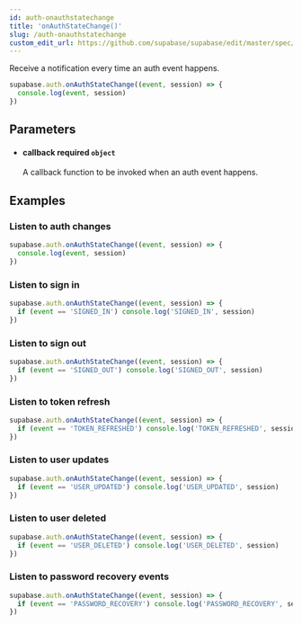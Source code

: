 ```yaml
---
id: auth-onauthstatechange
title: 'onAuthStateChange()'
slug: /auth-onauthstatechange
custom_edit_url: https://github.com/supabase/supabase/edit/master/spec/supabase_js_v2_legacy.yml
---
```



Receive a notification every time an auth event happens.

```js
supabase.auth.onAuthStateChange((event, session) => {
  console.log(event, session)
})
```

## Parameters

<ul className="method-list-group">
  
<li className="method-list-item">
  <h4 className="method-list-item-label">
    <span className="method-list-item-label-name">
      callback
    </span>
    <span className="method-list-item-label-badge required">
      required
    </span>
    <span className="method-list-item-validation">
      <code>object</code>
    </span>
  </h4>
  <div class="method-list-item-description">

A callback function to be invoked when an auth event happens.

  </div>
  
</li>

</ul>

## Examples

### Listen to auth changes

```js
supabase.auth.onAuthStateChange((event, session) => {
  console.log(event, session)
})
```

### Listen to sign in

```js
supabase.auth.onAuthStateChange((event, session) => {
  if (event == 'SIGNED_IN') console.log('SIGNED_IN', session)
})
```

### Listen to sign out

```js
supabase.auth.onAuthStateChange((event, session) => {
  if (event == 'SIGNED_OUT') console.log('SIGNED_OUT', session)
})
```

### Listen to token refresh

```js
supabase.auth.onAuthStateChange((event, session) => {
  if (event == 'TOKEN_REFRESHED') console.log('TOKEN_REFRESHED', session)
})
```

### Listen to user updates

```js
supabase.auth.onAuthStateChange((event, session) => {
  if (event == 'USER_UPDATED') console.log('USER_UPDATED', session)
})
```

### Listen to user deleted

```js
supabase.auth.onAuthStateChange((event, session) => {
  if (event == 'USER_DELETED') console.log('USER_DELETED', session)
})
```

### Listen to password recovery events

```js
supabase.auth.onAuthStateChange((event, session) => {
  if (event == 'PASSWORD_RECOVERY') console.log('PASSWORD_RECOVERY', session)
})
```
